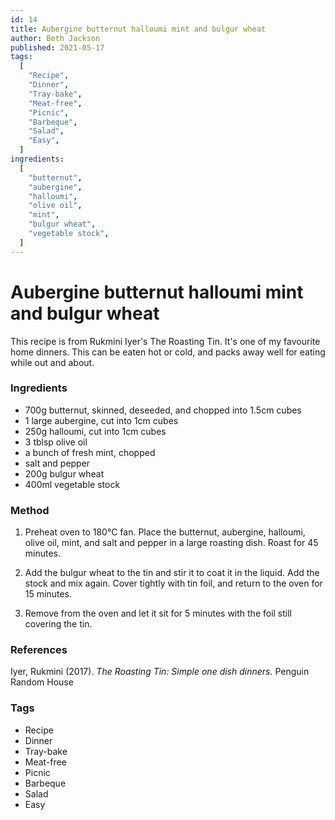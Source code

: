 ```yaml
---
id: 14
title: Aubergine butternut halloumi mint and bulgur wheat
author: Beth Jackson
published: 2021-05-17
tags:
  [
    "Recipe",
    "Dinner",
    "Tray-bake",
    "Meat-free",
    "Picnic",
    "Barbeque",
    "Salad",
    "Easy",
  ]
ingredients:
  [
    "butternut",
    "aubergine",
    "halloumi",
    "olive oil",
    "mint",
    "bulgur wheat",
    "vegetable stock",
  ]
---
```


# Aubergine butternut halloumi mint and bulgur wheat

This recipe is from Rukmini Iyer's The Roasting Tin. It's one of my favourite home dinners. This can be eaten hot or cold, and packs away well for eating while out and about.

### Ingredients

- 700g butternut, skinned, deseeded, and chopped into 1.5cm cubes
- 1 large aubergine, cut into 1cm cubes
- 250g halloumi, cut into 1cm cubes
- 3 tblsp olive oil
- a bunch of fresh mint, chopped
- salt and pepper
- 200g bulgur wheat
- 400ml vegetable stock

### Method

1. Preheat oven to 180°C fan. Place the butternut, aubergine, halloumi, olive oil, mint, and salt and pepper in a large roasting dish. Roast for 45 minutes.

2. Add the bulgur wheat to the tin and stir it to coat it in the liquid. Add the stock and mix again. Cover tightly with tin foil, and return to the oven for 15 minutes.

3. Remove from the oven and let it sit for 5 minutes with the foil still covering the tin.

### References

Iyer, Rukmini (2017). _The Roasting Tin: Simple one dish dinners._ Penguin Random House

### Tags

- Recipe
- Dinner
- Tray-bake
- Meat-free
- Picnic
- Barbeque
- Salad
- Easy
